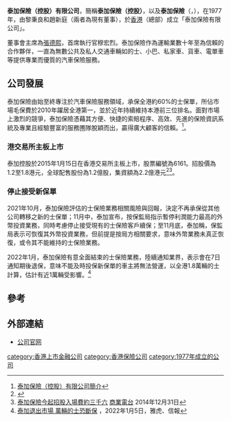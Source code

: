 {{Infobox_Company
|company_name = 泰加保險（控股）有限公司<br>Target Insurance （Holdings）Limited
|company_logo =
|company_type = 上市公司（{{hkex|6161}}）
|foundation = 1977年 
|location = {{HKG}}[[上環|上環]]皇后大道中181號[[新紀元廣場|新紀元廣場]]低座5樓
|industry = [[保險|保險]]
|founder=[[黎秉良|黎秉良]]、[[趙新庭|趙新庭]]
|key_people = 董事會主席：[[張德熙|張德熙]]<br>首席執行官：[[穆宏烈|穆宏烈]] 
|sales = 
|profit =  
|asset = 
|market_value = 
|num_employees = 
|revenue = 
|products = 
|parent = 
|homepage = [http://6161.com.hk 泰加保險]
}}
'''泰加保險（控股）有限公司'''，簡稱'''泰加保險（控股）'''，以及'''泰加保險'''（'''{{lang-en|Target Insurance （Holdings）Limited}}'''，{{hkex|6161}}），在1977年，由黎秉良和趙新庭（兩者為現有董事），於[[香港|香港]]（總部）成立「泰加保險有限公司」。

董事會主席為[[張德熙|張德熙]]，首席執行官穆宏烈。泰加保險作為運輸業數十年至為信賴的合作夥伴，一直為無數公共及私人交通車輛如的士、小巴、私家車、貨車、電單車等提供專業而優質的汽車保險服務。

==公司發展==

泰加保險由始至終專注於汽車保險服務領域，承保全港約60%的士保單，所佔市場毛保費於2010年躍居全港第一，並於近年持續維持本港前三位排名。面對市場上激烈的競爭，泰加保險憑藉其方便、快捷的索賠程序、高效、先進的保險資訊系統及專業且經驗豐富的服務圑隊脫穎而出，贏得廣大顧客的信賴。<ref>[http://www.targetins.com.hk/c/about_profile.php 泰加保險（控股）有限公司簡介]</ref>。

===港交易所主板上市===
泰加控股於2015年1月15日在香港交易所主板上市，股票編號為6161。招股價為1.2至1.8港元，全球配售股份為1.2億股，集資額為2.2億港元<ref>{{Cite web |url=http://www.hkexnews.hk/listedco/listconews/SEHK/2014/1231/LTN20141231032_C.pdf |title=泰加保險（控股）有限公司招股資料 |accessdate=2015-01-02 |archive-date=2015-01-02 |archive-url=https://web.archive.org/web/20150102191721/http://www.hkexnews.hk/listedco/listconews/SEHK/2014/1231/LTN20141231032_C.pdf |dead-url=no }}</ref><ref>[http://www.881903.com/page/zh-tw/newsdetail.aspx?ItemId=770212 泰加保險今起招股入場費約三千六] {{Wayback|url=http://www.881903.com/page/zh-tw/newsdetail.aspx?ItemId=770212 |date=20150102184533 }}[[商業電台|商業電台]] 2014年12月31日</ref>。

===停止接受新保單===
2021年10月，泰加保險評估的士保險業務相關風險與回報，決定不再承保從其他公司轉移之新的士保單；11月中，泰加宣布，按保監局指示暫停利潤能力最高的外幣投資業務，同時考慮停止接受現有的士保險客戶續保；至11月底，泰加稱，保監局表示可恢復其外幣投資業務，但前提是按局方相關要求，意味外幣業務未真正恢復，或令其不能維持的士保險業務。

2022年1月，泰加保險有意全面結束的士保險業務，陸續通知業界，表示會在7日通知期後退保，意味不能及時投保新保單的車主將無法營運，以全港1.8萬輛的士計算，估計有近1萬輛受影響。<ref>[https://hk.news.yahoo.com/%E6%B3%B0%E5%8A%A0%E9%80%80%E5%87%BA%E5%B8%82%E5%A0%B4-%E8%90%AC%E8%BC%9B%E7%9A%84%E5%A3%AB%E6%81%90%E6%96%B7%E4%BF%9D-190600458.html 泰加退出市場 萬輛的士恐斷保] {{Wayback|url=https://hk.news.yahoo.com/%E6%B3%B0%E5%8A%A0%E9%80%80%E5%87%BA%E5%B8%82%E5%A0%B4-%E8%90%AC%E8%BC%9B%E7%9A%84%E5%A3%AB%E6%81%90%E6%96%B7%E4%BF%9D-190600458.html |date=20220105054929 }}，2022年1月5日，雅虎、信報</ref>

==參考==
{{reflist}}

==外部連結==
*[http://6161.com.hk 公司官网] {{Wayback|url=http://6161.com.hk/ |date=20150528004353 }}

{{中国保险业}}
{{Authority control}}

[[category:香港上市金融公司|category:香港上市金融公司]]
[[category:香港保險公司|category:香港保險公司]]
[[category:1977年成立的公司|category:1977年成立的公司]]